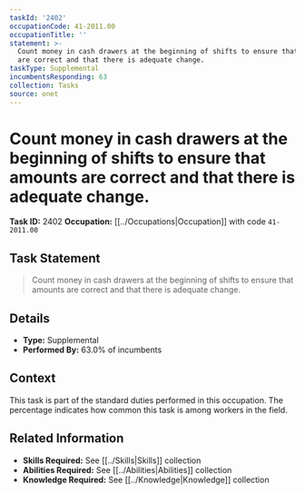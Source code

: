 ```yaml
---
taskId: '2402'
occupationCode: 41-2011.00
occupationTitle: ''
statement: >-
  Count money in cash drawers at the beginning of shifts to ensure that amounts
  are correct and that there is adequate change.
taskType: Supplemental
incumbentsResponding: 63
collection: Tasks
source: onet
---
```

# Count money in cash drawers at the beginning of shifts to ensure that amounts are correct and that there is adequate change.

**Task ID:** 2402
**Occupation:** [[../Occupations|Occupation]] with code `41-2011.00`

## Task Statement

> Count money in cash drawers at the beginning of shifts to ensure that amounts are correct and that there is adequate change.

## Details

- **Type:** Supplemental
- **Performed By:** 63.0% of incumbents

## Context

This task is part of the standard duties performed in this occupation. The percentage indicates how common this task is among workers in the field.

## Related Information

- **Skills Required:** See [[../Skills|Skills]] collection
- **Abilities Required:** See [[../Abilities|Abilities]] collection
- **Knowledge Required:** See [[../Knowledge|Knowledge]] collection
